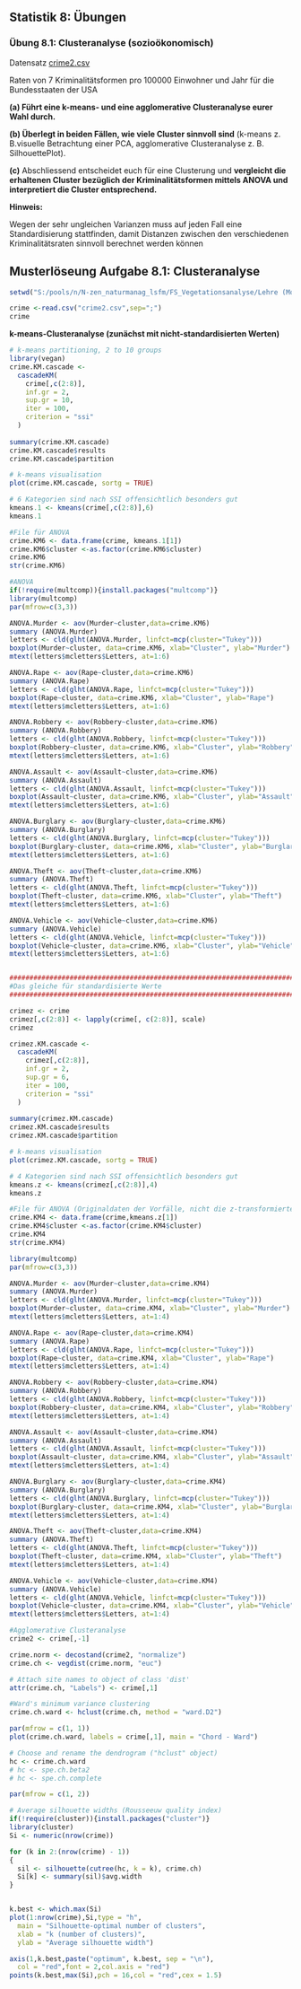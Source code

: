 ## Statistik 8: Übungen

### Übung 8.1: Clusteranalyse (sozioökonomisch)

Datensatz [crime2.csv](20_Statistik8/crime2.csv)

Raten von 7 Kriminalitätsformen pro 100000 Einwohner und Jahr für die Bundesstaaten der USA

**(a)  Führt eine k-means- und eine agglomerative Clusteranalyse eurer Wahl durch.**

**(b) Überlegt in beiden Fällen, wie viele Cluster sinnvoll sind** (k-means z. B.visuelle Betrachtung einer PCA, agglomerative Clusteranalyse z. B. SilhouettePlot).

**(c)** Abschliessend entscheidet euch für eine Clusterung und **vergleicht die erhaltenen Cluster bezüglich der Kriminalitätsformen mittels ANOVA und interpretiert die Cluster entsprechend.**


**Hinweis:**

Wegen der sehr ungleichen Varianzen muss auf jeden Fall eine Standardisierung stattfinden, damit Distanzen zwischen den verschiedenen Kriminalitätsraten sinnvoll berechnet werden können


## Musterlöseung Aufgabe 8.1: Clusteranalyse

```r
setwd("S:/pools/n/N-zen_naturmanag_lsfm/FS_Vegetationsanalyse/Lehre (Module)/MSc. Research Methods/Statistik Dengler 2019/DataSets")

crime <-read.csv("crime2.csv",sep=";")
crime
```

__k-means-Clusteranalyse (zunächst mit nicht-standardisierten Werten)__

```r
# k-means partitioning, 2 to 10 groups
library(vegan)
crime.KM.cascade <-
  cascadeKM(
    crime[,c(2:8)],
    inf.gr = 2,
    sup.gr = 10,
    iter = 100,
    criterion = "ssi"
  )
  
summary(crime.KM.cascade)
crime.KM.cascade$results
crime.KM.cascade$partition

# k-means visualisation
plot(crime.KM.cascade, sortg = TRUE)

# 6 Kategorien sind nach SSI offensichtlich besonders gut
kmeans.1 <- kmeans(crime[,c(2:8)],6)
kmeans.1

#File für ANOVA
crime.KM6 <- data.frame(crime, kmeans.1[1])
crime.KM6$cluster <-as.factor(crime.KM6$cluster)
crime.KM6
str(crime.KM6)

#ANOVA
if(!require(multcomp)){install.packages("multcomp")}
library(multcomp)
par(mfrow=c(3,3))

ANOVA.Murder <- aov(Murder~cluster,data=crime.KM6)
summary (ANOVA.Murder)
letters <- cld(glht(ANOVA.Murder, linfct=mcp(cluster="Tukey")))
boxplot(Murder~cluster, data=crime.KM6, xlab="Cluster", ylab="Murder")
mtext(letters$mcletters$Letters, at=1:6)

ANOVA.Rape <- aov(Rape~cluster,data=crime.KM6)
summary (ANOVA.Rape)
letters <- cld(glht(ANOVA.Rape, linfct=mcp(cluster="Tukey")))
boxplot(Rape~cluster, data=crime.KM6, xlab="Cluster", ylab="Rape")
mtext(letters$mcletters$Letters, at=1:6)

ANOVA.Robbery <- aov(Robbery~cluster,data=crime.KM6)
summary (ANOVA.Robbery)
letters <- cld(glht(ANOVA.Robbery, linfct=mcp(cluster="Tukey")))
boxplot(Robbery~cluster, data=crime.KM6, xlab="Cluster", ylab="Robbery")
mtext(letters$mcletters$Letters, at=1:6)

ANOVA.Assault <- aov(Assault~cluster,data=crime.KM6)
summary (ANOVA.Assault)
letters <- cld(glht(ANOVA.Assault, linfct=mcp(cluster="Tukey")))
boxplot(Assault~cluster, data=crime.KM6, xlab="Cluster", ylab="Assault")
mtext(letters$mcletters$Letters, at=1:6)

ANOVA.Burglary <- aov(Burglary~cluster,data=crime.KM6)
summary (ANOVA.Burglary)
letters <- cld(glht(ANOVA.Burglary, linfct=mcp(cluster="Tukey")))
boxplot(Burglary~cluster, data=crime.KM6, xlab="Cluster", ylab="Burglary")
mtext(letters$mcletters$Letters, at=1:6)

ANOVA.Theft <- aov(Theft~cluster,data=crime.KM6)
summary (ANOVA.Theft)
letters <- cld(glht(ANOVA.Theft, linfct=mcp(cluster="Tukey")))
boxplot(Theft~cluster, data=crime.KM6, xlab="Cluster", ylab="Theft")
mtext(letters$mcletters$Letters, at=1:6)

ANOVA.Vehicle <- aov(Vehicle~cluster,data=crime.KM6)
summary (ANOVA.Vehicle)
letters <- cld(glht(ANOVA.Vehicle, linfct=mcp(cluster="Tukey")))
boxplot(Vehicle~cluster, data=crime.KM6, xlab="Cluster", ylab="Vehicle")
mtext(letters$mcletters$Letters, at=1:6)


###########################################################################
#Das gleiche für standardisierte Werte
###########################################################################

crimez <- crime
crimez[,c(2:8)] <- lapply(crime[, c(2:8)], scale) 
crimez

crimez.KM.cascade <-
  cascadeKM(
    crimez[,c(2:8)],
    inf.gr = 2,
    sup.gr = 6,
    iter = 100,
    criterion = "ssi"
  )
  
summary(crimez.KM.cascade)
crimez.KM.cascade$results
crimez.KM.cascade$partition

# k-means visualisation
plot(crimez.KM.cascade, sortg = TRUE)

# 4 Kategorien sind nach SSI offensichtlich besonders gut
kmeans.z <- kmeans(crimez[,c(2:8)],4)
kmeans.z

#File für ANOVA (Originaldaten der Vorfälle, nicht die z-transformierten)
crime.KM4 <- data.frame(crime,kmeans.z[1])
crime.KM4$cluster <-as.factor(crime.KM4$cluster)
crime.KM4
str(crime.KM4)

library(multcomp)
par(mfrow=c(3,3))

ANOVA.Murder <- aov(Murder~cluster,data=crime.KM4)
summary (ANOVA.Murder)
letters <- cld(glht(ANOVA.Murder, linfct=mcp(cluster="Tukey")))
boxplot(Murder~cluster, data=crime.KM4, xlab="Cluster", ylab="Murder")
mtext(letters$mcletters$Letters, at=1:4)

ANOVA.Rape <- aov(Rape~cluster,data=crime.KM4)
summary (ANOVA.Rape)
letters <- cld(glht(ANOVA.Rape, linfct=mcp(cluster="Tukey")))
boxplot(Rape~cluster, data=crime.KM4, xlab="Cluster", ylab="Rape")
mtext(letters$mcletters$Letters, at=1:4)

ANOVA.Robbery <- aov(Robbery~cluster,data=crime.KM4)
summary (ANOVA.Robbery)
letters <- cld(glht(ANOVA.Robbery, linfct=mcp(cluster="Tukey")))
boxplot(Robbery~cluster, data=crime.KM4, xlab="Cluster", ylab="Robbery")
mtext(letters$mcletters$Letters, at=1:4)

ANOVA.Assault <- aov(Assault~cluster,data=crime.KM4)
summary (ANOVA.Assault)
letters <- cld(glht(ANOVA.Assault, linfct=mcp(cluster="Tukey")))
boxplot(Assault~cluster, data=crime.KM4, xlab="Cluster", ylab="Assault")
mtext(letters$mcletters$Letters, at=1:4)

ANOVA.Burglary <- aov(Burglary~cluster,data=crime.KM4)
summary (ANOVA.Burglary)
letters <- cld(glht(ANOVA.Burglary, linfct=mcp(cluster="Tukey")))
boxplot(Burglary~cluster, data=crime.KM4, xlab="Cluster", ylab="Burglary")
mtext(letters$mcletters$Letters, at=1:4)

ANOVA.Theft <- aov(Theft~cluster,data=crime.KM4)
summary (ANOVA.Theft)
letters <- cld(glht(ANOVA.Theft, linfct=mcp(cluster="Tukey")))
boxplot(Theft~cluster, data=crime.KM4, xlab="Cluster", ylab="Theft")
mtext(letters$mcletters$Letters, at=1:4)

ANOVA.Vehicle <- aov(Vehicle~cluster,data=crime.KM4)
summary (ANOVA.Vehicle)
letters <- cld(glht(ANOVA.Vehicle, linfct=mcp(cluster="Tukey")))
boxplot(Vehicle~cluster, data=crime.KM4, xlab="Cluster", ylab="Vehicle")
mtext(letters$mcletters$Letters, at=1:4)

#Agglomerative Clusteranalyse
crime2 <- crime[,-1]

crime.norm <- decostand(crime2, "normalize")
crime.ch <- vegdist(crime.norm, "euc")

# Attach site names to object of class 'dist'
attr(crime.ch, "Labels") <- crime[,1]

#Ward's minimum variance clustering
crime.ch.ward <- hclust(crime.ch, method = "ward.D2")

par(mfrow = c(1, 1))
plot(crime.ch.ward, labels = crime[,1], main = "Chord - Ward")

# Choose and rename the dendrogram ("hclust" object)
hc <- crime.ch.ward
# hc <- spe.ch.beta2
# hc <- spe.ch.complete

par(mfrow = c(1, 2))

# Average silhouette widths (Rousseeuw quality index)
if(!require(cluster)){install.packages("cluster")}
library(cluster)
Si <- numeric(nrow(crime))

for (k in 2:(nrow(crime) - 1))
{
  sil <- silhouette(cutree(hc, k = k), crime.ch)
  Si[k] <- summary(sil)$avg.width
}


k.best <- which.max(Si)
plot(1:nrow(crime),Si,type = "h",
  main = "Silhouette-optimal number of clusters",
  xlab = "k (number of clusters)",
  ylab = "Average silhouette width")

axis(1,k.best,paste("optimum", k.best, sep = "\n"),
  col = "red",font = 2,col.axis = "red")
points(k.best,max(Si),pch = 16,col = "red",cex = 1.5)
```
